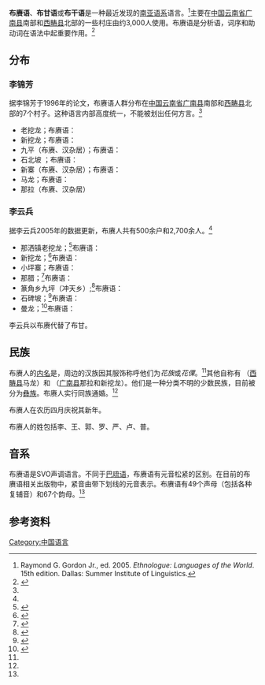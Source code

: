 {{Infobox language
|name=布赓语
|altname=布甘语
|states=[[中国|中国]]
|region=[[云南省|云南省]]
|speakers=2,700
|date=2005
|ref=e18
|familycolor=南亚语系
|fam2=[[莽语支|莽语支]]
|fam3=帕干语
|iso3=bbh
|glotto=buga1247
|glottorefname=Bugan}}

'''布赓语'''、'''布甘语'''或'''布干语'''是一种最近发现的[[南亚语系|南亚语系]]语言。<ref>Raymond G. Gordon Jr., ed.  2005.  ''Ethnologue:  Languages of the World''.  15th edition.  Dallas:  Summer Institute of Linguistics.</ref>主要在[[中国|中国]][[云南省|云南省]][[广南县|广南县]]南部和[[西畴县|西畴县]]北部的一些村庄由约3,000人使用。布赓语是分析语，词序和助动词在语法中起重要作用。<ref>{{Cite web |url=http://www.ethnic-languages.org.cn/buganyu.htm |title=存档副本 |access-date=2021-03-25 |archive-date=2009-06-09 |archive-url=https://web.archive.org/web/20090609144825/http://www.ethnic-languages.org.cn/buganyu.htm |dead-url=yes }}</ref>

==分布==
===李锦芳===
据李锦芳于1996年的论文，布赓语人群分布在[[中国|中国]][[云南省|云南省]][[广南县|广南县]]南部和[[西畴县|西畴县]]北部的7个村子。这种语言内部高度统一，不能被划出任何方言。<ref name="李1996" />

*老挖龙；布赓语：''{{IPA|pə55 luŋ13}}''
*新挖龙；布赓语：''{{IPA|pə55 tsuŋ13}}''
*九平（布赓、汉杂居）；布赓语：''{{IPA|pə55 tsiaŋ31}}''
*石北坡 ；布赓语：''{{IPA|pə55 ɕe13}}''
*新寨（布赓、汉杂居）；布赓语：''{{IPA|li̠31 laŋ13}}''
*马龙；布赓语：''{{IPA|pə55 ɣu31}}''
*那拉（布赓、汉杂居）

===李云兵===
据李云兵2005年的数据更新，布赓人共有500余户和2,700余人。<ref name="李2005"/>

*那洒镇老挖龙；<ref>{{Cite web |url=http://www.ynszxc.gov.cn/villagePage/vIndex.aspx?departmentid=194035 |title=存档副本 |access-date=2021-03-25 |archive-date=2018-08-15 |archive-url=https://web.archive.org/web/20180815200612/http://www.ynszxc.gov.cn/villagePage/vIndex.aspx?departmentid=194035 |dead-url=no }}</ref>布赓语：''{{IPA|pə31 loŋ55}}''
*新挖龙；<ref>{{Cite web |url=http://www.ynszxc.gov.cn/villagePage/vIndex.aspx?departmentid=194034 |title=存档副本 |access-date=2021-03-25 |archive-date=2018-08-15 |archive-url=https://web.archive.org/web/20180815200713/http://www.ynszxc.gov.cn/villagePage/vIndex.aspx?departmentid=194034 |dead-url=no }}</ref>布赓语：''{{IPA|pə31 tɕoŋ55}}''
*小坪寨；布赓语：''{{IPA|pə31 tɕaŋ55}}''
*那腊；<ref>{{Cite web |url=http://www.ynszxc.gov.cn/villagePage/vIndex.aspx?departmentid=194033 |title=存档副本 |access-date=2021-03-25 |archive-date=2016-03-05 |archive-url=https://web.archive.org/web/20160305054611/http://www.ynszxc.gov.cn/villagePage/vIndex.aspx?departmentid=194033 |dead-url=no }}</ref>布赓语：''{{IPA|pə31 pʰja44}}''
*篆角乡九坪（冲天乡）;<ref>{{Cite web |url=http://www.ynszxc.gov.cn/villagePage/vIndex.aspx?departmentid=213268 |title=存档副本 |access-date=2021-03-25 |archive-date=2016-12-20 |archive-url=https://web.archive.org/web/20161220185049/http://www.ynszxc.gov.cn/villagePage/vIndex.aspx?departmentid=213268 |dead-url=no }}</ref>布赓语：''{{IPA|pə31 tɕa̠ŋ31}}''
*石碑坡；<ref>{{Cite web |url=http://www.ynszxc.gov.cn/villagePage/vIndex.aspx?departmentid=213271 |title=存档副本 |access-date=2021-03-25 |archive-date=2016-03-05 |archive-url=https://web.archive.org/web/20160305033843/http://www.ynszxc.gov.cn/villagePage/vIndex.aspx?departmentid=213271 |dead-url=no }}</ref>布赓语：''{{IPA|pə55 ɕe24}}''
*曼龙；<ref>{{Cite web |url=http://www.ynszxc.gov.cn/villagePage/vIndex.aspx?departmentid=211520 |title=存档副本 |access-date=2021-03-25 |archive-date=2015-04-19 |archive-url=https://web.archive.org/web/20150419021932/http://www.ynszxc.gov.cn/villagePage/vIndex.aspx?departmentid=211520 |dead-url=no }}</ref>布赓语：''{{IPA|pu31ɣu31}}''

李云兵以布赓代替了布甘。

==民族==
布赓人的[[外名与内名|内名]]是''{{IPA|pə55 ka̠n33}}''，周边的汉族因其服饰称呼他们为''花族''或''花倮''。<ref name="李1996" />其他自称有''{{IPA|pu55 qe̠ŋ44}}'' （[[西畴县|西畴县]]马龙）和''{{IPA|pə55 qe̠ŋ44}}'' （[[广南县|广南县]]那拉和新挖龙）。他们是一种分类不明的少数民族，目前被分为[[彝族|彝族]]。布赓人实行同族通婚。<ref name="李2006"/>

布赓人在农历四月庆祝其新年。

布赓人的姓包括李、王、郭、罗、严、卢、普。

==音系==
布赓语是SVO声调语言。不同于[[巴琉语|巴琉语]]，布赓语有元音松紧的区别。在目前的布赓语相关出版物中，紧音由带下划线的元音表示。布赓语有49个声母（包括各种复辅音）和67个韵母。<ref name="李2005"/>

==参考资料==
{{Reflist|2|refs=
<ref name="李1996" >{{Cite journal |title=Bugan — A New Mon–Khmer Language of Yunnan Province, China. |author=李锦芳 |url=http://sealang.net/archives/mks/pdf/26:135-159.pdf |journal=Mon–Khmer Studies |access-date=2021-03-25 |archive-date=2020-09-18 |archive-url=https://web.archive.org/web/20200918085044/http://sealang.net/archives/mks/pdf/26:135-159.pdf |dead-url=no }}</ref>
<ref name="李2006">{{Cite book |title=西南地区濒危语言调查研究 |last=李 |first=锦芳 |publisher=民族大学 |year=2006}}</ref>
<ref name="李2005">{{Cite book |title=布赓语研究 |last=李 |first=云兵 |publisher=民族出版社 |year=2005}}</ref>
}}

{{中国语言}}
{{南亚语系}}

[[Category:中国语言|Category:中国语言]]